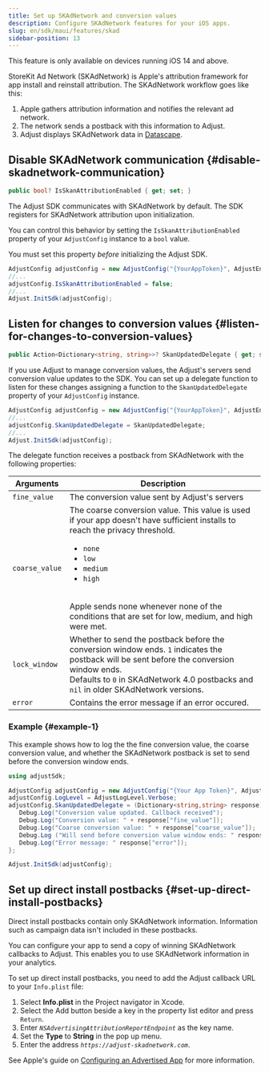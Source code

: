 ```yaml
---
title: Set up SKAdNetwork and conversion values
description: Configure SKAdNetwork features for your iOS apps.
slug: en/sdk/maui/features/skad
sidebar-position: 13
---
```


<Callout type="important">

This feature is only available on devices running iOS 14 and above.

</Callout>

StoreKit Ad Network (SKAdNetwork) is Apple's attribution framework for app install and reinstall attribution. The SKAdNetwork workflow goes like this:

1. Apple gathers attribution information and notifies the relevant ad network.
2. The network sends a postback with this information to Adjust.
3. Adjust displays SKAdNetwork data in [Datascape](https://help.adjust.com/en/suite/article/datascape).

## Disable SKAdNetwork communication {#disable-skadnetwork-communication}

<CodeBlock title="Property declaration">

```cs
public bool? IsSkanAttributionEnabled { get; set; }
```

</CodeBlock>

The Adjust SDK communicates with SKAdNetwork by default. The SDK registers for SKAdNetwork attribution upon initialization.

You can control this behavior by setting the `IsSkanAttributionEnabled` property of your `AdjustConfig` instance to a `bool` value.

<Callout type="important">

You must set this property _before_ initializing the Adjust SDK.

</Callout>

```cs
AdjustConfig adjustConfig = new AdjustConfig("{YourAppToken}", AdjustEnvironment.Sandbox, true);
//...
adjustConfig.IsSkanAttributionEnabled = false;
//...
Adjust.InitSdk(adjustConfig);
```

## Listen for changes to conversion values {#listen-for-changes-to-conversion-values}

<CodeBlock title="Property declaration">

```cs
public Action<Dictionary<string, string>>? SkanUpdatedDelegate { get; set; }
```

</CodeBlock>

If you use Adjust to manage conversion values, the Adjust's servers send conversion value updates to the SDK. You can set up a delegate function to listen for these changes assigning a function to the `SkanUpdatedDelegate` property of your `AdjustConfig` instance.

```cs
AdjustConfig adjustConfig = new AdjustConfig("{YourAppToken}", AdjustEnvironment.Sandbox, true);
//...
adjustConfig.SkanUpdatedDelegate = SkanUpdatedDelegate;
//...
Adjust.InitSdk(adjustConfig);
```

The delegate function receives a postback from SKAdNetwork with the following properties:

| Arguments      | Description                                                                                                                                                                                                                                                                                              |
| -------------- | -------------------------------------------------------------------------------------------------------------------------------------------------------------------------------------------------------------------------------------------------------------------------------------------------------- |
| `fine_value`   | The conversion value sent by Adjust's servers                                                                                                                                                                                                                                                            |
| `coarse_value` | The coarse conversion value. This value is used if your app doesn't have sufficient installs to reach the privacy threshold.<ul><li>`none`</li><li>`low`</li><li>`medium`</li><li>`high`</li></ul><br/>Apple sends none whenever none of the conditions that are set for low, medium, and high were met. |
| `lock_window`  | Whether to send the postback before the conversion window ends. `1` indicates the postback will be sent before the conversion window ends.<br/>Defaults to `0` in SKAdNetwork 4.0 postbacks and `nil` in older SKAdNetwork versions.                                                                     |
| `error`        | Contains the error message if an error occured.                                                                                                                                                                                                                                                          |

### Example {#example-1}

This example shows how to log the the fine conversion value, the coarse conversion value, and whether the SKAdNetwork postback is set to send before the conversion window ends.

```cs
using adjustSdk;

AdjustConfig adjustConfig = new AdjustConfig("{Your App Token}", AdjustEnvironment.Sandbox);
adjustConfig.LogLevel = AdjustLogLevel.Verbose;
adjustConfig.SkanUpdatedDelegate = (Dictionary<string,string> response) => {
   Debug.Log("Conversion value updated. Callback received");
   Debug.Log("Conversion value: " + response["fine_value"]);
   Debug.Log("Coarse conversion value: " + response["coarse_value"]);
   Debug.Log ("Will send before conversion value window ends: " response["lock_window"]);
   Debug.Log("Error message: " response["error"]);
};

Adjust.InitSdk(adjustConfig);
```

## Set up direct install postbacks {#set-up-direct-install-postbacks}

<Callout type="note">

Direct install postbacks contain only SKAdNetwork information. Information such as campaign data isn't included in these postbacks.

</Callout>

You can configure your app to send a copy of winning SKAdNetwork callbacks to Adjust. This enables you to use SKAdNetwork information in your analytics.

To set up direct install postbacks, you need to add the Adjust callback URL to your `Info.plist` file:

1. Select **Info.plist** in the Project navigator in Xcode.
2. Select the Add button beside a key in the property list editor and press `Return`.
3. Enter _`NSAdvertisingAttributionReportEndpoint`_ as the key name.
4. Set the **Type** to **String** in the pop up menu.
5. Enter the address _`https://adjust-skadnetwork.com`_.

<Callout type="seealso">

See Apple's guide on [Configuring an Advertised App](https://developer.apple.com/documentation/storekit/skadnetwork/configuring_an_advertised_app) for more information.

</Callout>
